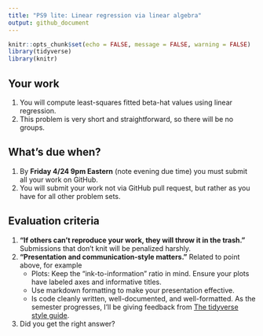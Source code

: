 ```yaml
---
title: "PS9 lite: Linear regression via linear algebra"
output: github_document
---
```


```r
knitr::opts_chunk$set(echo = FALSE, message = FALSE, warning = FALSE)
library(tidyverse)
library(knitr)
```


## Your work

1. You will compute least-squares fitted beta-hat values using linear regression.
1. This problem is very short and straightforward, so there will be no groups. 


## What's due when?

1. By **Friday 4/24 9pm Eastern** (note evening due time) you must submit all your work on GitHub.
1. You will submit your work not via GitHub pull request, but rather as you have for all other problem sets.


## Evaluation criteria

1. **"If others can't reproduce your work, they will throw it in the trash."** Submissions that don't knit will be penalized harshly. 
1. **"Presentation and communication-style matters."** Related to point above, for example
    + Plots: Keep the "ink-to-information" ratio in mind. Ensure your plots have labeled axes and informative titles.
    + Use markdown formatting to make your presentation effective.
    + Is code cleanly written, well-documented, and well-formatted. As the semester progresses, I'll be giving feedback from [The tidyverse style guide](https://style.tidyverse.org/).
1. Did you get the right answer?
